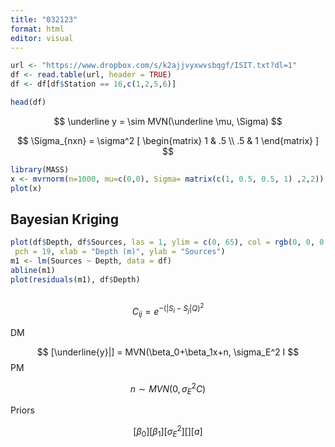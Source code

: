 ```yaml
---
title: "032123"
format: html
editor: visual
---
```


```r
url <- "https://www.dropbox.com/s/k2ajjvyxwvsbqgf/ISIT.txt?dl=1"
df <- read.table(url, header = TRUE)
df <- df[df$Station == 16,c(1,2,5,6)]

head(df)
```

$$
\underline y = \sim MVN(\underline \mu, \Sigma)
$$

$$
\Sigma_{nxn} = \sigma^2
[
\begin{matrix}
1 & .5 \\
.5 & 1
\end{matrix}
]
$$

```r
library(MASS)
x <- mvrnorm(n=1000, mu=c(0,0), Sigma= matrix(c(1, 0.5, 0.5, 1) ,2,2))
plot(x)
```

## Bayesian Kriging

```r
plot(df$Depth, df$Sources, las = 1, ylim = c(0, 65), col = rgb(0, 0, 0, 0.25),
 pch = 19, xlab = "Depth (m)", ylab = "Sources")
m1 <- lm(Sources ~ Depth, data = df)
abline(m1)
plot(residuals(m1), df$Depth)
```

```r


```

$$
C_{ij} = e^{-(|S_i - S_j|Q)^2}
$$

DM

$$
[\underline{y}|] = MVN(\beta_0+\beta_1x+n, \sigma_E^2 I
$$PM

$$
n \sim MVN(0, \sigma_E^2C)
$$

Priors

$$
[\beta_0] [\beta_1][\sigma_E^2][][a]
$$
